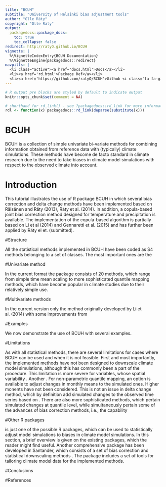 ```yaml
---
title: "BCUH"
subtitle: "University of Helsinki bias adjustment tools"
author: "Olle Räty"
copyright: "Olle Räty"
output:
  packagedocs::package_docs:
    toc: true
    toc_collapse: false
redirect: http://ratyO.github.io/BCUH
vignette: |
  %\VignetteIndexEntry{BCUH Documentation}
  %\VignetteEngine{packagedocs::redirect}
navpills: |
  <li class="active"><a href='docs.html'>Docs</a></li>
  <li><a href='rd.html'>Package Ref</a></li>
  <li><a href='https://github.com/ratyO/BCUH'>Github <i class='fa fa-github'></i></a></li>
---
```


```r
# R output pre blocks are styled by default to indicate output
knitr::opts_chunk$set(comment = NA)

# shorthand for rd_link() - see ?packagedocs::rd_link for more information
rdl <- function(x) packagedocs::rd_link(deparse(substitute(x)))
```

# BCUH

BCUH is a collection of simple univariate bi-variate methods for combining information obtained from reference data with (typically) climate simulations. These methods have become de facto standard in climate research due to the need to take biases in climate model simulations with respect to the observed climate into account. 

# Introduction

This tutorial illustrates the use of R package BCUH in which several bias correction and delta change methods have been implemented based on Räisänen and Räty (2013), Räty et al. (2014). In addition, a copula-based joint bias correction method designed for temperature and precipitation is available. The implementation of the copula-based algorithm is partially based on Li et al (2014) and Gennaretti et al. (2015) and has further been applied by Räty el et. (submitted).

#Structure

All the statistical methods implemented in BCUH have been coded as S4 methods belonging to a set of classes. The most important ones are the 

#Univariate method

In the current format the package consists of 20 methods, which range from simple time mean scaling to more sophisticated quantile mapping methods, which have become popular in climate studies due to their relatively simple use. 

#Multivariate methods

In the current version only the method originally developed by Li et al. (2014) with some improvements from

#Examples

We now demonstrate the use of BCUH with several examples.

#Limitations

As with all statistical methods, there are several limitations for cases where BCUH can be used and when it is not feasible. First and most importantly, the implemented methods have not been designed to downscale climate model simulations, although this has commonly been a part of the procedure. This limitation is more severe for variables, whose spatial variability . Another . For non-parametric quantile mapping, an option is available to adjust changes in monthly means to the simulated ones. Higher monents have not been considered. This is not an issue in delta change method, which by definition add simulated changes to the observed time series based on . There are also more sophisticated methods, which pertain simulated changes at quantile level, while simultaneously pertain some of the advances of bias correction methods, i.e., the capability

#Other R packages

\code{BCUH} is just one of the possible R packages, which can be used to statistically adjust model simulations to biases in climate model simulations. In this section, a brief overview is given on the existing packages, which the reader might find useful. Another comprehensive package has been developed in Santander, which consists of a set of bias correction and statistical downscaling methods \url{https://github.com/SantanderMetGroup/downscaleR}. The package includes a set of tools for tailoring  climate model data for the implemented methods.

#Conclusions

#References

